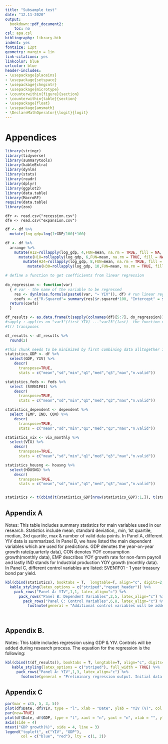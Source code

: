 ```yaml
---
title: "Subsample test"
date: "12.11-2020"
output: 
  bookdown::pdf_document2:
    toc: no
csl: apa.csl
bibliography: library.bib
indent: yes
fontsize: 12pt
geometry: margin = 1in
link-citations: yes
linkcolor: blue
urlcolor: blue
header-includes:
- \usepackage{placeins}
- \usepackage{setspace}
- \usepackage{chngcntr}
- \usepackage{microtype}
- \counterwithin{figure}{section}
- \counterwithin{table}{section}
- \usepackage{float}
- \usepackage{amsmath}
- \DeclareMathOperator{\logit}{logit}
---
```


# Appendices
```r
library(stringr)
library(tidyverse)
library(summarytools)
library(kableExtra)
library(dynlm)
library(stats)
library(readr)
library(dplyr)
library(ggplot2)
library(data.table)
library(MacroRF)
require(data.table)
library(zoo)
```

```Data
dfr <- read.csv("recession.csv")
dfe <- read.csv("expansion.csv")

```


```r
df <- df %>%
  mutate(log_gdp=log(1+GDP/100)*100)

df <- df %>%
  arrange %>%
    mutate(H12=rollapply(log_gdp, 4,FUN=mean, na.rm = TRUE, fill = NA, align = "right" )) %>%
      mutate(H18=rollapply(log_gdp, 6,FUN=mean, na.rm = TRUE, fill = NA, align = "right" )) %>%
        mutate(H24=rollapply(log_gdp, 8,FUN=mean, na.rm = TRUE, fill = NA, align = "right" )) %>%
          mutate(H30=rollapply(log_gdp, 10,FUN=mean, na.rm = TRUE, fill = NA, align = "right" ))
```


```r
# define a function to get coefficients from linear regression
  
do_regression <- function(var)
  { # var - the name of the variable to be regressed
    res <- dynlm(as.formula(paste0(var, "~ YIV")), df) # run linear regression
    coefs <- c("R-Squared"= summary(res)$r.squared*100, "Intercept" = summary(res)$coefficients[1], "Beta" = summary(res)$coefficients[2], "t-statistic" = summary(res)$coefficients[,3]) 
  return(coefs)
  }

df_results <- as.data.frame(t(sapply(colnames(df)[5:7], do_regression)))
#sapply : applies on "var3"(first YIV) ..."var23"(last)  the function do_lm
#t() transposes

df_results <- df_results %>%
  round(2)
```

```r
#This chunk needs to be minimized by first combining data alltogether into one big dataset & looping function.
statistics_GDP <- df %>%
  select(GDP, YIV) %>%
    descr(
      transpose=TRUE,
      stats = c("mean","sd","min","q1","med","q3","max","n.valid"))

statistics_feds <- feds %>%
  select (SVEN1F01) %>%
    descr(
      transpose=TRUE,
      stats = c("mean","sd","min","q1","med","q3","max","n.valid"))

statistics_dependent <- dependent %>%
  select (EMP, IND, CON) %>%
    descr(
      transpose=TRUE,
      stats = c("mean","sd","min","q1","med","q3","max","n.valid"))

statistics_vix <- vix_monthly %>%
  select(VIX) %>%
    descr(
      transpose=TRUE,
      stats = c("mean","sd","min","q1","med","q3","max","n.valid"))

statistics_housng <- housng %>%
  select(HOUSNG) %>%
    descr(
      transpose=TRUE,
      stats = c("mean","sd","min","q1","med","q3","max","n.valid"))


statistics <- t(cbind(t(statistics_GDP[nrow(statistics_GDP):1,]), t(statistics_dependent), t(statistics_feds) ,t(statistics_vix),t(statistics_housng)))

```




## Appendix A
Notes: This table includes summary statistics for main variables used in our research. Statistics include mean, standard deviation,, min, 1st quartile, median, 3rd quartile, max & number of valid data points. 
In Panel A, different YIV data is summarized. 
In Panel B, we have listed the main dependent variables which are used for predictions. GDP denotes the year-on-year growth rate(quarterly data), CON denotes YOY consumption growth(monthly data), EMP describes YOY growth rate for non-farm payroll and lastly IND stands for Industrial production YOY growth (monthly data).
In Panel C, different control variables are listed: SVEN1F01 - 1 year treasury bond par yield.


```r

kbl(cbind(statistics), booktabs = T,  longtable=T, align="c", digits=2, caption="Summary Statistics") %>%
  kable_styling(latex_options = c("striped","repeat_header")) %>%
    pack_rows("Panel A: YIV",1,1, latex_align="c") %>%
      pack_rows("Panel B: Dependent Variables",2,5, latex_align="c") %>%
        pack_rows("Panel C: Control Variables",6,8, latex_align="c") %>%
          footnote(general = "Additional control variables will be added upon construction. Furthermore, currently the frequency of the datasets differs for different variables but this will be addressed in the research process.", threeparttable=T)

  

```
\newpage


## Appendix B. 
Notes: This table includes regression using GDP & YIV. Controls will be added during research process. The equation for the regression is the following:

\begin{equation}
\sum_{j=1}^{j=H}log(1+GDP_{i,t+j})/H = \alpha_{H}+ \beta_{H} \sigma_{IV,t}^{INT} + Controls +\varepsilon_{t+H}
\end{equation}

```r
kbl(cbind(t(df_results)), booktabs = T, longtable=T, align="c", digits=2, caption="Regression output") %>%
   kable_styling(latex_options = c("striped"), full_width = TRUE) %>%
     pack_rows("Panel A: YIV",1,3, latex_align="c") %>%
       footnote(general = "Preliminary regression output. Initial data needs to be re-checked.")

```
\newpage

## Appendix C
```r
par(mar = c(5, 5, 3, 5))
plot(df$Date, df$YIV, type = "l", xlab = "Date", ylab = "YIV (%)", col = "blue", main = "GDP growth vs YIV")
par(new=TRUE)
plot(df$Date, df$GDP, type = "l", xaxt = "n", yaxt = "n", xlab = "", ylab = "", col = "red", lty = 2)
axis(side = 4)
mtext("GDP growth(%)", side = 4, line = 3)
legend("topleft", c("YIV", "GDP"),
       col = c("blue", "red"), lty = c(1, 2))
```





